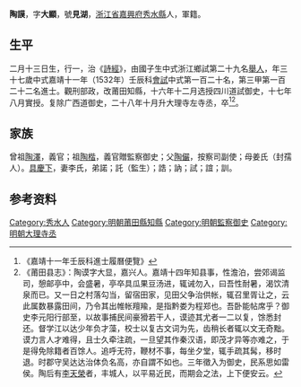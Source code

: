 {{明清人物信息框
| 姓名 = 陶謨
| 原名 =
| 圖片名稱= 
| 圖片大小 =
| 圖片說明 = 
| 最高職務 =
| 國家 = 大明 
| 爵位 =
| 籍貫 = [[浙江省|浙江省]][[嘉興府|嘉興府]][[秀水縣|秀水縣]]
| 族裔 = 
| 旗籍 = 
| 字號 = 
| 諡號 =
| 出生日期 = 二月十三日
| 出生地點 =
| 逝世日期 = 嘉靖三十四年
| 逝世地點 =
| 墓葬 =
| 配偶 = 李氏
| 親屬 = 曾祖[[陶澤|陶澤]]，祖[[陶楷|陶楷]]，父[[陶儼|陶儼]]，母姜氏（封孺人）
| 出身 =
* 嘉靖十一年壬辰科進士
| 經歷 =
| 著作 = 
}}
'''陶謨'''{{BD|1496年||1555年||}}，字'''大顯'''，號'''見湖'''，[[浙江省|浙江省]][[嘉興府|嘉興府]][[秀水縣|秀水縣]]人，軍籍。

==生平==
二月十三日生，行一，治《[[詩經|詩經]]》，由國子生中式浙江鄉試第二十九名[[舉人|舉人]]，年三十七歲中式嘉靖十一年（1532年）壬辰科[[會試|會試]]中式第一百二十名，第三甲第一百二十二名進士。觀刑部政，改莆田知縣，十六年十二月选授四川道試御史，十七年八月實授。复除广西道御史，二十八年十月升大理寺左寺丞，卒<ref>《嘉靖十一年壬辰科進士履曆便覽》</ref><ref>《莆田县志》：陶谟字大显，嘉兴人。嘉靖十四年知县事，性澹泊，尝郊谒监司，憩邮亭中，会盛暑，亭卒具瓜果豆汤进，辄诫勿入，曰吾性耐暑，渴饮清泉而已。又一日之村落勾当，留宿田家，见田父争治供帐，辄召里胥让之，云此属数暴露田间，乃令其出帷帐羶羭，是指黔娄为程郑也。吾卧能帖席乎？御史李元阳行部至，以故事捕民间豪猾若干人，谟迹其尤者一二以复，馀悉封还。督学江以达少年负才藻，校士以复古文词为先，齿稍长者辄以文无奇黜。谟力言人才难得，且士久牵注疏，一旦望其作秦汉语，即茂才异等亦难之，于是得免除籍者百馀人。追呼无符，鞭材不事，每坐夕堂，辄手疏其髯，移时退。时郡守吴达达治体负名高，亦自謂不如也。三年徵入为御史，民系思如雷侯。陶后有[[李天榮|李天榮]]者，丰城人，以平易近民，而期会之法，上下便安云。</ref>。

==家族== 
曾祖[[陶澤|陶澤]]，義官；祖[[陶楷|陶楷]]，義官贈監察御史；父[[陶儼|陶儼]]，按察司副使；母姜氏（封孺人）。[[具慶下|具慶下]]，妻李氏，弟諾；託（監生）；誥；訥；試；誼；訓。

== 参考资料 ==
{{reflist}}

{{start box}}
{{s-off}}
{{s-before|[[王鉅|王鉅]]<br>}}
{{s-title|明朝莆田县知县|1535-1537年}}
{{s-after|[[林冕|林冕]]<br>}}
{{end box}}

{{嘉靖十一年壬辰科殿试金榜}}

{{Authority control}}

{{DEFAULTSORT:}}
[[Category:秀水人|Category:秀水人]]
[[Category:明朝莆田縣知縣|Category:明朝莆田縣知縣]]
[[Category:明朝監察御史|Category:明朝監察御史]]
[[Category:明朝大理寺丞|Category:明朝大理寺丞]]


{{明朝人物小作品}}
